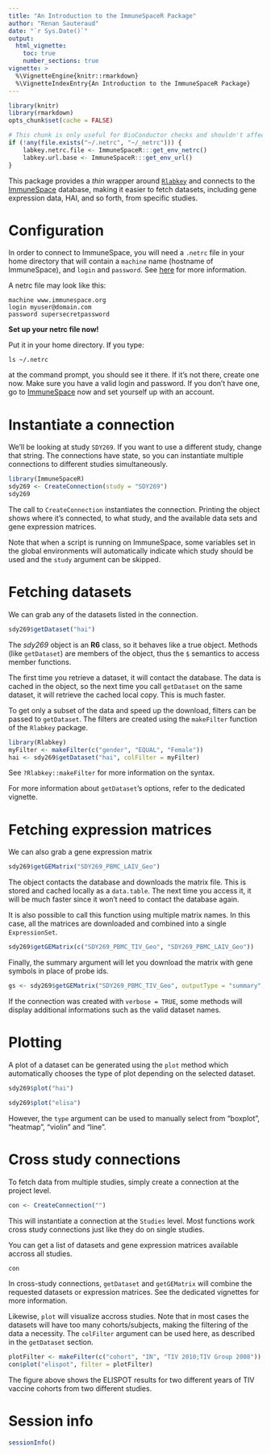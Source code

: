 ```yaml
---
title: "An Introduction to the ImmuneSpaceR Package"
author: "Renan Sauteraud"
date: "`r Sys.Date()`"
output:
  html_vignette:
    toc: true
    number_sections: true
vignette: >
  %\VignetteEngine{knitr::rmarkdown}
  %\VignetteIndexEntry{An Introduction to the ImmuneSpaceR Package}
---
```


```r
library(knitr)
library(rmarkdown)
opts_chunk$set(cache = FALSE)
```

```r
# This chunk is only useful for BioConductor checks and shouldn't affect any other setup
if (!any(file.exists("~/.netrc", "~/_netrc"))) {
    labkey.netrc.file <- ImmuneSpaceR:::get_env_netrc()
    labkey.url.base <- ImmuneSpaceR:::get_env_url()
}
```


This package provides a *thin* wrapper around [`Rlabkey`](https://cran.r-project.org/web/packages/Rlabkey/index.html) and connects to the [ImmuneSpace](https://www.immunespace.org) database, making it easier to fetch datasets, including gene expression data, HAI, and so forth, from specific studies. 



# Configuration

In order to connect to ImmuneSpace, you will need a `.netrc` file in your home directory that will contain a `machine` name (hostname of ImmuneSpace), and  `login` and `password`. See [here](https://www.labkey.org/wiki/home/Documentation/page.view?name=netrc) for more information.

A netrc file may look like this:

```
machine www.immunespace.org
login myuser@domain.com
password supersecretpassword
```

**Set up your netrc file now!**

Put it in your home directory. If you type:

``` 
ls ~/.netrc
```

at the command prompt, you should see it there. If it's not there, create one now. Make sure you have a valid login and password. If you don't have one, go to [ImmuneSpace](http://www.immunespace.org) now and set yourself up with an 
account. 



# Instantiate a connection

We'll be looking at study `SDY269`. If you want to use a different study, change that string. The connections have state, so you can instantiate multiple connections to different studies simultaneously.

```r
library(ImmuneSpaceR)
sdy269 <- CreateConnection(study = "SDY269")
sdy269
```

The call to `CreateConnection` instantiates the connection. Printing the object shows where it's connected, to what study, and the available data sets and gene expression matrices.

Note that when a script is running on ImmuneSpace, some variables set in the global environments will automatically indicate which study should be used and the `study` argument can be skipped.



# Fetching datasets

We can grab any of the datasets listed in the connection.

```r
sdy269$getDataset("hai")
```

The *sdy269* object is an **R6** class, so it behaves like a true object. Methods (like `getDataset`) are members of the object, thus the `$` semantics to access member functions.

The first time you retrieve a dataset, it will contact the database. The data is cached in the object, so the next time you call `getDataset` on the same dataset, it will retrieve the cached local copy. This is much faster.

To get only a subset of the data and speed up the download, filters can be passed to `getDataset`. The filters are created using the `makeFilter` function of the `Rlabkey` package.

```r
library(Rlabkey)
myFilter <- makeFilter(c("gender", "EQUAL", "Female"))
hai <- sdy269$getDataset("hai", colFilter = myFilter)
```

See `?Rlabkey::makeFilter` for more information on the syntax.

For more information about `getDataset`'s options, refer to the dedicated vignette.



# Fetching expression matrices

We can also grab a gene expression matrix

```r
sdy269$getGEMatrix("SDY269_PBMC_LAIV_Geo")
```

The object contacts the database and downloads the matrix file. This is stored and cached locally as a `data.table`. The next time you access it, it will be much faster since it won't need to contact the database again.

It is also possible to call this function using multiple matrix names. In this case, all the matrices are downloaded and combined into a single `ExpressionSet`.

```r
sdy269$getGEMatrix(c("SDY269_PBMC_TIV_Geo", "SDY269_PBMC_LAIV_Geo"))
```

Finally, the summary argument will let you download the matrix with gene symbols in place of probe ids.

```r
gs <- sdy269$getGEMatrix("SDY269_PBMC_TIV_Geo", outputType = "summary", annotation = "latest")
```

If the connection was created with `verbose = TRUE`, some methods will display additional informations such as the valid dataset names.



# Plotting

A plot of a dataset can be generated using the `plot` method which automatically chooses the type of plot depending on the selected dataset.

```r
sdy269$plot("hai")

sdy269$plot("elisa")
```

However, the `type` argument can be used to manually select from "boxplot", "heatmap", "violin" and "line".



# Cross study connections

To fetch data from multiple studies, simply create a connection at the project level.

```r
con <- CreateConnection("")
```

This will instantiate a connection at the `Studies` level. Most functions work cross study connections just like they do on single studies.

You can get a list of datasets and gene expression matrices available accross all studies.

```r
con
```

In cross-study connections, `getDataset` and `getGEMatrix` will combine the requested datasets or expression matrices. See the dedicated vignettes for more information.

Likewise, `plot` will visualize accross studies. Note that in most cases the datasets will have too many cohorts/subjects, making the filtering of the data a necessity. The `colFilter` argument can be used here, as described in the `getDataset` section.

```r
plotFilter <- makeFilter(c("cohort", "IN", "TIV 2010;TIV Group 2008"))
con$plot("elispot", filter = plotFilter)
```

The figure above shows the ELISPOT results for two different years of TIV vaccine cohorts from two different studies.



# Session info

```r
sessionInfo()
```
